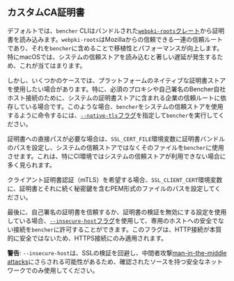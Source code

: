 ## カスタムCA証明書

デフォルトでは、`bencher` CLIはバンドルされた[`webpki-roots`クレート][webpki-roots]から証明書を読み込みます。`webpki-roots`はMozillaからの信頼できる一連の信頼ルートであり、それを`bencher`に含めることで移植性とパフォーマンスが向上します。特にmacOSでは、システムの信頼ストアを読み込むと著しい遅延が発生するため、これが当てはまります。

しかし、いくつかのケースでは、プラットフォームのネイティブな証明書ストアを使用したい場合があります。特に、必須のプロキシや自己署名のBencher自社ホスト接続のために、システムの証明書ストアに含まれる企業の信頼ルートに依存している場合です。このような場合、`bencher`をシステムの信頼ストアを使用するように命令するには、[`--native-tls`フラグ][native tls]を指定して`bencher`を実行してください。

証明書への直接パスが必要な場合は、`SSL_CERT_FILE`環境変数に証明書バンドルのパスを設定し、システムの信頼ストアではなくそのファイルを`bencher`に使用させます。これは、特にCI環境ではシステムの信頼ストアが利用できない場合に多く見られます。

クライアント証明書認証（mTLS）を希望する場合、`SSL_CLIENT_CERT`環境変数に、証明書とそれに続く秘密鍵を含むPEM形式のファイルのパスを設定してください。

最後に、自己署名の証明書を信頼するか、証明書の検証を無効にする設定を使用している場合、[`--insecure-host`フラグ][insecure host]を使用して、専用のホストへの安全でない接続を`bencher`に許可することができます。このフラグは、HTTP接続が本質的に安全ではないため、HTTPS接続にのみ適用されます。

**警告**: `--insecure-host`は、SSLの検証を回避し、中間者攻撃[man-in-the-middle attacks][wikipedia mitm]にさらされる可能性があるため、確認されたソースを持つ安全なネットワークでのみ使用してください。

[wikipedia mitm]: https://ja.wikipedia.org/wiki/%E4%B8%AD%E9%96%93%E8%80%85%E6%94%BB%E6%92%83
[webpki-roots]: https://github.com/rustls/webpki-roots

[native tls]: /ja/docs/explanation/bencher-run/#--native-tls
[insecure host]: /ja/docs/explanation/bencher-run/#--insecure-host